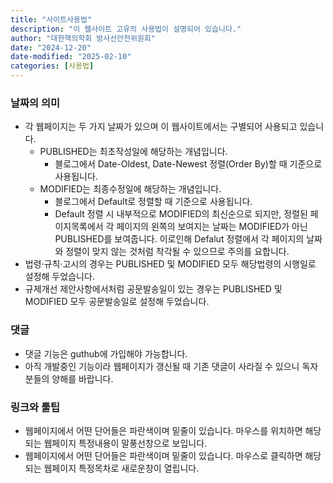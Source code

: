 ```yaml
---
title: "사이트사용법"
description: "이 웹사이트 고유의 사용법이 설명되어 있습니다."
author: "대한핵의학회 방사선안전위원회"
date: "2024-12-20"
date-modified: "2025-02-10"
categories: [사용법]
---
```



### 날짜의 의미
-   각 웹페이지는 두 가지 날짜가 있으며 이 웹사이트에서는 구별되어 사용되고 있습니다.
    - PUBLISHED는 최초작성일에 해당하는 개념입니다.
        -   블로그에서 Date-Oldest, Date-Newest 정렬(Order By)할 때 기준으로 사용됩니다.
    - MODIFIED는 최종수정일에 해당하는 개념입니다.
        -   블로그에서 Default로 정렬할 때 기준으로 사용됩니다.
        -   Default 정렬 시 내부적으로 MODIFIED의 최신순으로 되지만, 정렬된 페이지목록에서 각 페이지의 왼쪽의 보여지는 날짜는 MODIFIED가 아닌 PUBLISHED를 보여줍니다. 이로인해 Defalut 정렬에서 각 페이지의 날짜와 정렬이 맞지 않는 것처럼 착각될 수 있으므로 주의를 요합니다. 
        
- 법령·규칙·고시의 경우는 PUBLISHED 및 MODIFIED 모두 해당법령의 시행일로 설정해 두었습니다.
- 규제개선 제안사항에서처럼 공문발송일이 있는 경우는  PUBLISHED 및 MODIFIED 모두 공문발송일로 설정해 두었습니다.        


### 댓글    
-   댓글 기능은 guthub에 가입해야 가능합니다.
- 아직 개발중인 기능이라 웹페이지가 갱신될 때 기존 댓글이 사라질 수 있으니 독자분들의 양해를 바랍니다.

### 링크와 툴팁
- 웹페이지에서 어떤 단어들은 파란색이며 밑줄이 있습니다. 마우스를 위치하면 해당되는 웹페이지 특정내용이 말풍선창으로 보입니다.
- 웹페이지에서 어떤 단어들은 파란색이며 밑줄이 있습니다. 마우스로 클릭하면 해당되는 웹페이지 특정목차로 새로운창이 열립니다.